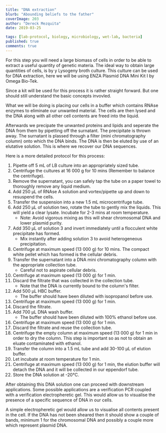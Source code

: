 ```yaml
---
title: "DNA extraction"
blurb: "Abounding beliefs to the father"
coverImage: 203
author: "Dereck Mezquita"
date: 2019-03-25

tags: [lab-protocol, biology, microbiology, wet-lab, bacteria]
published: true
comments: true
---
```


For this step you will need a large biomass of cells in order to be able to extract a useful quantity of genetic materia. The ideal way to obtain large quantities of cells, is by y Lysogeny broth culture. This culture can be used for DNA extraction, here we will be using ENZA Plasmid DNA Mini Kit I by Omega Bio-Tek.

Since a kit will be used for this process it is rather straight forward. But one should still understand the basic concepts invovled.

What we will be doing is placing our cells in a buffer which contains RNAse enzymes to eliminate our unwanted material. The cells are then lysed and the DNA along with all other cell contents are freed into the liquid.

Afterwards we precipate the unwanted proteins and lipids and seperate the DNA from them by pipetting off the surnatant. The precipitate is thrown away. The surnatant is plassed through a filter (mini chromatography column) onto which the DNA binds. The DNA is then be eluted by use of an elutative solution. This is where we recover our DNA sequences.

Here is a more detailed protocol for this process:

1. Pipette off 5 mL of LB culture into an appropriately sized tube.
1. Centrifuge the cultures at 16 000 g for 10 mins (Remember to balance the centrifuge).
1. Remove the supernatant, you can safely tap the tube on a paper towel to thoroughly remove any liquid medium.
1. Add 250 &mu;L of RNAse A solution and vortex/pipette up and down to resuspend the cells.
1. Transfer the suspension into a new 1.5 mL microcentrifuge tube.
1. Add 250 &mu;L of solution two, rotate the tube to gently mix the liquids. This will yield a clear lysate. Incubate for 2-3 mins at room temperature.
    - Note: Avoid vigorous mixing as this will shear chromosomal DNA and lower plasmid purity.
1. Add 350 &mu;L of solution 3 and invert immediately until a flocculent white precipitate has formed.
    - Mix instantly after adding solution 3 to avoid heterogeneous precipitation.
1. Centrifuge at maximum speed (13 000 g) for 10 mins. The compact white pellet which has formed is the cellular debris.
1. Transfer the supernatant into a DNA mini chromatography column with the appropriate collection tube.
    - Careful not to aspirate cellular debris.
1. Centrifuge at maximum speed (13 000 g) for 1 min.
1. Discard the filtrate that was collected in the collection tube.
    - Note that the DNA is currently bound to the column's filter.
1. Add 500 &mu;L HBC buffer.
    - The buffer should have been diluted with isopropanol before use.
1. Centrifuge at maximum speed (13 000 g) for 1 min.
1. Discard the filtrate.
1. Add 700 &mu;L DNA wash buffer.
    - The buffer should have been diluted with 100% ethanol before use.
1. Centrifuge at maximum speed (13 000 g) for 1 min.
1. Discard the filtrate and reuse the collection tube.
1. Centrifuge the empty column at maximum speed (13 000 g) for 1 min in order to dry the column. This step is important so as not to obtain an eluate contaminated with ethanol.
1. Transfer the column into a 1.5 mL tube and add 30-100 &mu;L of elution buffer.
1. Let incubate at room temperature for 1 min.
1. Centrifuge at maximum speed (13 000 g) for 1 min, the elution buffer will detach the DNA and it will be collected in our eppendorf tube.
1. Store the DNA solution at -20&deg;C.

After obtaining this DNA solution one can proceed with downstream applications. Some possible applications are a verification PCR coupled with a verification electropheretic gel. This would allow us to visualise the presence of a specific sequence of DNA in our cells.

A simple electropheretic gel would allow us to visualise all contents present in the cell. If the DNA has not been sheared then it should show a couple of bands, minimum 1 for the chromosomal DNA and possibly a couple more which represent plasmid DNA.